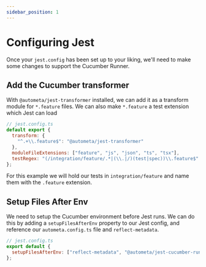 ```yaml
---
sidebar_position: 1
---
```


# Configuring Jest

Once your `jest.config` has been set up to your liking, we'll need to make some changes
to support the Cucumber Runner.

## Add the Cucumber transformer

With `@autometa/jest-transformer` installed, we can add it as a transform module for `*.feature` files.
We can also make `*.feature` a test extension which Jest can load

```js
// jest.config.ts
default export {
  transform: {
    "^.+\\.feature$": "@autometa/jest-transformer"
  },
  moduleFileExtensions: ["feature", "js", "json", "ts", "tsx"],
  testRegex: "(/integration/feature/.*|(\\.|/)(test|spec))\\.feature$"
};
```

For this example we will hold our tests in `integration/feature` and name them with the `.feature` extension.

## Setup Files After Env

We need to setup the Cucumber environment before Jest runs. We can do this by adding a `setupFilesAfterEnv` property to our Jest config,
and reference our `autometa.config.ts` file and `reflect-metadata`.

```js
// jest.config.ts
export default {
  setupFilesAfterEnv: ["reflect-metadata", "@autometa/jest-cucumber-runner"]
};
```

